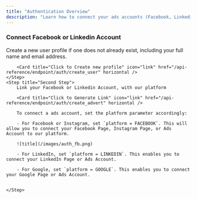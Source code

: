 ```yaml
---
title: "Authentication Overview"
description: "Learn how to connect your ads accounts (Facebook, Linkedin, etc) to our platform for quick and secure access. This page covers supported providers and the simple steps to link your account."
---
```


### Connect Facebook or Linkedin Account

<Steps>
	<Step title="First Step">
		Create a new user profile if one does not already exist, including your full name and email address.

        <Card title="Click to Create new profile" icon="link" href="/api-reference/endpoint/auth/create_user" horizontal />
    </Step>
    <Step title="Second Step">
    	Link your Facebook or Linkedin Account, with our platform

        <Card title="Click to Generate Link" icon="link" href="/api-reference/endpoint/auth/create_advert" horizontal />

        To connect a ads account, set the platform parameter accordingly:

        - For Facebook or Instagram, set `platform = FACEBOOK`. This will allow you to connect your Facebook Page, Instagram Page, or Ads Account to our platform.

        ![title](/images/auth_fb.png)

        - For LinkedIn, set `platform = LINKEDIN`. This enables you to connect your LinkedIn Page or Ads Account.

        - For Google, set `platform = GOOGLE`. This enables you to connect your Google Page or Ads Account.


    </Step>

</Steps>
